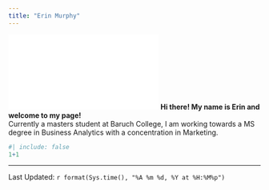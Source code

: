 ```yaml
---
title: "Erin Murphy"
---
```

![headshot](STA9750-2025-SPRING/headshot.ext)
**Hi there! My name is Erin and welcome to my page!**   
Currently a masters student at Baruch College, I am working towards a MS degree in Business Analytics with a concentration in Marketing. 

```r
#| include: false
1+1
```
--------------
Last Updated: `r format(Sys.time(), "%A %m %d, %Y at %H:%M%p")`